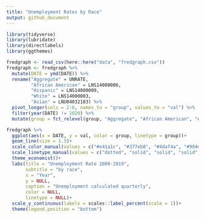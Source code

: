 ```yaml
---
title: "Unemployment Rates by Race"
output: github_document
---
```


```r
library(tidyverse)
library(lubridate)
library(directlabels)
library(ggthemes)
```

```r
fredgraph <- read_csv(here::here("data", "fredgraph.csv"))
fredgraph <- fredgraph %>%
  mutate(DATE = ymd(DATE)) %>% 
  rename("Aggregate" = UNRATE,
         "African American" = LNS14000006,
         "Hispanic" = LNS14000009,
         "White" = LNS14000003,
         "Asian" = LNU04032183) %>% 
  pivot_longer(cols = 2:6, names_to = "group", values_to = "val") %>% 
  filter(year(DATE) != 2020) %>% 
  mutate(group = fct_relevel(group, "Aggregate", "African American", "Asian", "Hispanic", "White"))
```

```r
fredgraph %>% 
  ggplot(aes(x = DATE, y = val, color = group, linetype = group))+
  geom_line(size = 1.5)+
  scale_color_manual(values = c("#e41a1c", "#377eb8", "#4daf4a", "#984ea3", "#ff7f00"))+
  scale_linetype_manual(values = c("dotted", "solid", "solid", "solid", "solid"))+
  theme_economist()+
  labs(title = "Unemployment Rate 2000-2019",
       subtitle = "by race",
       x = "Year",
       y = NULL,
       caption = "Unemployment calculated quarterly",
       color = NULL,
       linetype = NULL)+
  scale_y_continuous(labels = scales::label_percent(scale = 1))+
  theme(legend.position = "bottom")
```

